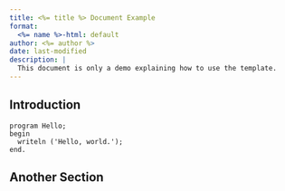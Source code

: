 ```yaml
---
title: <%= title %> Document Example
format:
  <%= name %>-html: default
author: <%= author %>
date: last-modified
description: |
  This document is only a demo explaining how to use the template.
---
```


## Introduction

```delphi
program Hello;
begin
  writeln ('Hello, world.');
end.
```

## Another Section

